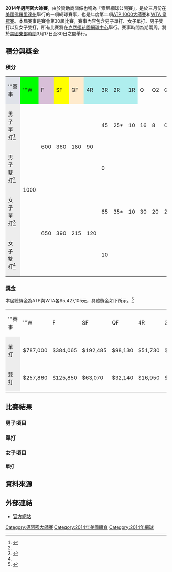 {{Infobox tennis event|2014|邁阿密大師賽|
|date=3月17日至30日
|edition=30
|category=[[ATP世界巡迴賽1000大師賽|ATP 1000大師賽]]<br />[[女子網球聯合會|WTA 皇冠賽]]
|draw=96S/48Q/32D
|prize_money=4,720,380$ (男子)<br>5,427,105$ (女子)
|surface=[[硬地球場|室外硬地]]
|location=美國，佛羅里達州
|venue=克然頓公園網球中心
|defchampms={{flagicon|GBR}} [[安迪·穆雷|安迪·穆雷]]
|defchampws={{flagicon|USA}} [[塞雷娜·威廉姆斯|塞雷娜·威廉姆斯]]
|defchampmd={{flagicon|PAK}} [[阿薩姆-烏爾-哈克·奎雷西|阿薩姆-烏爾-哈克·奎雷西]] / {{flagicon|NED}} [[讓-儒利安·路查|讓-儒利安·路查]]
|defchampwd={{flagicon|RUS}} [[娜迪亞·佩特洛娃|娜迪亞·佩特洛娃]] / {{flagicon|SLO}} [[卡塔琳娜·斯雷博特尼克|卡塔琳娜·斯雷博特尼克]]
|main_name=邁阿密大師賽
}}

'''2014年邁阿密大師賽'''，由於贊助商關係也稱為「索尼網球公開賽」，是於三月份在[[美國|美國]][[佛羅里達州|佛羅里達州]]舉行的一項網球賽事，也是年度第二項[[ATP世界巡迴賽1000大師賽|ATP 1000大師賽]]和[[女子網球聯合會|WTA 皇冠賽]]。本屆賽事是賽會第30屆比賽，賽事內容包含男子單打、女子單打、男子雙打以及女子雙打，所有比賽將在[[克然頓花園網球中心|克然頓花園網球中心]]舉行。賽事時間為期兩周，將於[[美國東部時間|美國東部時間]]3月17日至30日之間舉行。

== 積分與獎金 ==
{{performance key}}
=== 積分 ===

{|class=wikitable style=font-size:90%;text-align:center
|-
|  style="width:130px; background:#dfe2e9;"|'''賽事
|  style="width:80px; background:lime;"|'''W
|  style="width:85px; background:thistle;"|F
|  style="width:85px; background:#ff0;"|SF
|  style="width:85px; background:#ffebcd;"|QF
|  style="width:85px; background:#afeeee;"|4R 
|  style="width:85px; background:#afeeee;"|3R 
|  style="width:85px; background:#afeeee;"|2R 
|  style="width:85px; background:#afeeee;"|1R 
|width=85 |Q
|width=85 |Q2
|width=85 |Q1
|-
! style="background:#ededed;"| 男子單打<ref name="ATP points">{{cite web|url=http://www.atpworldtour.com/Rankings/Rankings-FAQ.aspx|accessdate=25 February 2013|title=Rankings explained|publisher=atpworldtour.com|archive-date=2013-07-13|archive-url=https://www.webcitation.org/6I5Cp3Dk5?url=http://www.atpworldtour.com/Rankings/Rankings-FAQ.aspx|dead-url=no}}</ref>
|rowspan=4|1000
|rowspan=2|600
|rowspan=2|360
|rowspan=2|180
|rowspan=2|90
|45
|25*
|10
|16
|8
|0
|-
! style="background:#ededed;"| 男子雙打<ref name="ATP points"/>
| 0
| {{n/a}}
| {{n/a}}
| {{n/a}}
| {{n/a}}
| {{n/a}}
|-
! style="background:#ededed;"| 女子單打<ref name="WTA points">{{cite web|url=http://www.wtatennis.com/all-about-rankings|accessdate=25 February 2012|title=Rankings explained|publisher=WTA|archive-date=2012-12-14|archive-url=https://web.archive.org/web/20121214232116/http://www.wtatennis.com/all-about-rankings|dead-url=no}}</ref>
|rowspan=2|650
|rowspan=2|390
|rowspan=2|215
|rowspan=2|120
|65
|35*
|10
|30
|20
|2
|-
! style="background:#ededed;"| 女子雙打<ref name="WTA points"/>
| 10
| {{n/a}}
| {{n/a}}
| {{n/a}}
| {{n/a}}
| {{n/a}}
|}

=== 獎金 ===
本屆總獎金為ATP與WTA各$5,427,105元，具體獎金如下所示。<ref>{{cite web|url=http://www.sonyopentennis.com/About/Prize-Money.aspx|title=2013 Prize Money|accessdate=2014-03-27|archive-date=2013-01-18|archive-url=https://web.archive.org/web/20130118044524/http://www.sonyopentennis.com/About/Prize-Money.aspx|dead-url=yes}}</ref>
{|class=wikitable style=font-size:90%;text-align:center
|width=130 bgcolor=dfe2e9|'''賽事
|width=80 bgcolor=lime|'''W
|width=85 bgcolor=thistle|F
|width=85 bgcolor=ffff00|SF
|width=85 bgcolor=ffebcd|QF
|width=85 bgcolor=afeeee|4R
|width=85 bgcolor=afeeee|3R
|width=85 bgcolor=afeeee|2R
|width=85 bgcolor=afeeee|1R
|width=85|Q2
|width=85|Q1
|-
!style=background:#ededed|單打
|$787,000
|$384,065
|$192,485
|$98,130
|$51,730
|$27,685
|$14,945
|$9,165
|$2,730
|$1,395
|-
!style=background:#ededed|雙打
|$257,860
|$125,850
|$63,070
|$32,140
|$16,950
|$9,070
|{{n/a}}
|{{n/a}}
|{{n/a}}
|{{n/a}}
|}

== 比賽結果 ==
=== 男子項目 ===
=== 單打 ===
{{main|2014年邁阿密大師賽男子單打比賽}}
{{4TeamBracket-Tennis3-v2
|RD1=四強
|RD2=決賽

|team-width=175
|RD1-seed1=1
|RD1-team1='''{{flagicon|ESP}} [[拉斐爾·納達爾|拉斐爾·納達爾]]
|RD1-score1-1=
|RD1-score1-2=
|RD1-score1-3=
|RD1-seed2=7
|RD1-team2={{flagicon|CZE}} [[托馬什·伯蒂奇|托馬什·伯蒂奇]]
|RD1-score2-1=<small>退賽
|RD1-score2-2=
|RD1-score2-3=

|RD1-seed3=20
|RD1-team3={{flagicon|JPN}} [[錦織圭|錦織圭]]
|RD1-score3-1=<small>退賽
|RD1-score3-2=
|RD1-score3-3=
|RD1-seed4=2
|RD1-team4='''{{flagicon|SRB}} [[諾瓦克·喬科維奇|諾瓦克·喬科維奇]]'''
|RD1-score4-1=
|RD1-score4-2=
|RD1-score4-3=

|RD2-seed1=1
|RD2-team1={{flagicon|ESP}} [[拉斐爾·納達爾|拉斐爾·納達爾]]
|RD2-score1-1=3
|RD2-score1-2=3
|RD2-score1-3=
|RD2-seed2=2
|RD2-team2='''{{flagicon|SRB}} [[諾瓦克·喬科維奇|諾瓦克·喬科維奇]]'''
|RD2-score2-1='''6
|RD2-score2-2='''6
|RD2-score2-3=
}}

=== 女子項目 ===
==== 單打 ====
{{main|2014年邁阿密大師賽女子單打比賽}}
{{4TeamBracket-Tennis3-v2
|RD1=四強
|RD2=決賽

|team-width=175
|RD1-seed1=1
|RD1-team1='''{{flagicon|USA}} [[塞雷娜·威廉姆斯|塞雷娜·威廉姆斯]]
|RD1-score1-1=6
|RD1-score1-2=6
|RD1-seed2=4
|RD1-team2={{flagicon|RUS}} [[瑪麗亞·莎拉波娃|瑪麗亞·莎拉波娃]]
|RD1-score2-1=4
|RD1-score2-2=3

|RD1-seed3=10
|RD1-team3={{flagicon|SVK}} [[多米尼卡·齊布爾科娃|多米尼卡·齊布爾科娃]]
|RD1-score3-1=5
|RD1-score3-2=6
|RD1-score3-3=3
|RD1-seed4=2
|RD1-team4='''{{flagicon|CHN}} [[李娜_(網球運動員)|李娜]]
|RD1-score4-1=7
|RD1-score4-2=2
|RD1-score4-3=6

|RD2-seed1=1
|RD2-team1='''{{flagicon|USA}} [[塞雷娜·威廉姆斯|塞雷娜·威廉姆斯]]
|RD2-score1-1=7
|RD2-score1-2=6
|RD2-seed2=2
|RD2-team2={{flagicon|CHN}} [[李娜_(網球運動員)|李娜]]
|RD2-score2-1=5
|RD2-score2-2=1
}}

== 資料來源 ==
{{Reflist}}
== 外部連結 ==
* [https://web.archive.org/web/20090228094315/http://www.sonyericssonopen.com/1/en/home/default.asp 官方網站]

{{邁阿密大師賽}}

[[Category:邁阿密大師賽|Category:邁阿密大師賽]]
[[Category:2014年美國體育|Category:2014年美國體育]]
[[Category:2014年網球|Category:2014年網球]]